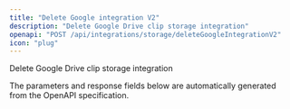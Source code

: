 ```yaml
---
title: "Delete Google integration V2"
description: "Delete Google Drive clip storage integration"
openapi: "POST /api/integrations/storage/deleteGoogleIntegrationV2"
icon: "plug"
---
```


Delete Google Drive clip storage integration

<Note>
The parameters and response fields below are automatically generated from the OpenAPI specification.
</Note>
